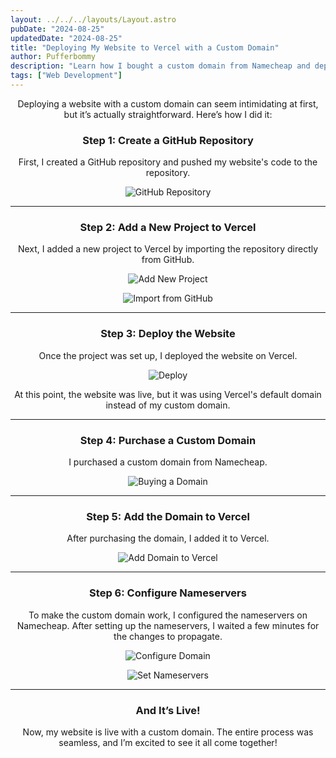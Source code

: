 ```yaml
---
layout: ../../../layouts/Layout.astro
pubDate: "2024-08-25"
updatedDate: "2024-08-25"
title: "Deploying My Website to Vercel with a Custom Domain"
author: Pufferbommy
description: "Learn how I bought a custom domain from Namecheap and deployed my website to Vercel."
tags: ["Web Development"]
---
```



<Header {...frontmatter} />

Deploying a website with a custom domain can seem intimidating at first, but it’s actually straightforward. Here’s how I did it:

### Step 1: Create a GitHub Repository
First, I created a GitHub repository and pushed my website's code to the repository.

![GitHub Repository](./repo.png)

---

### Step 2: Add a New Project to Vercel
Next, I added a new project to Vercel by importing the repository directly from GitHub. 

![Add New Project](./add-new.png)

![Import from GitHub](./import.png)

---

### Step 3: Deploy the Website
Once the project was set up, I deployed the website on Vercel. 

![Deploy](./deploy.png)

At this point, the website was live, but it was using Vercel's default domain instead of my custom domain.

---

### Step 4: Purchase a Custom Domain
I purchased a custom domain from Namecheap. 

![Buying a Domain](./buy-domain.png)

---

### Step 5: Add the Domain to Vercel
After purchasing the domain, I added it to Vercel.

![Add Domain to Vercel](./add-domain.png)

---

### Step 6: Configure Nameservers
To make the custom domain work, I configured the nameservers on Namecheap. After setting up the nameservers, I waited a few minutes for the changes to propagate.

![Configure Domain](./config-domain.png)

![Set Nameservers](./config-nameservers.png)

---

### And It’s Live!
Now, my website is live with a custom domain. The entire process was seamless, and I’m excited to see it all come together!

